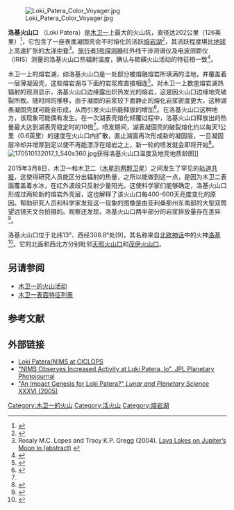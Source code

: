 {{short description|木卫一上最大的火山坑}}
[[Image:Loki_Patera_Color_Voyager.jpg|right]]

'''洛基火山口''' （Loki Patera）是[[木卫一|木卫一]]上最大的火山坑，直径达202公里（126英里）<ref name=Radebaugh2001>{{cite journal | last=Radebaugh |first=J. |display-authors=etal  |title=Paterae on Io: A new type of volcanic caldera? |journal=J. Geophys. Res. |volume=106 |issue= E12|pages=33005–33020 |date=2001 |url= |doi =10.1029/2000JE001406 |bibcode=2001JGR...10633005R}}</ref>，它包含了一座表面凝固壳会不时熔化的活跃[[熔岩湖|熔岩湖]]<ref name=Howell2007>{{cite journal | last=Howell |first=R. R.  |author2=R. M. C. Lopes  |title=The nature of the volcanic activity at Loki: Insights from Galileo NIMS and PPR data |journal=Icarus |volume=186 |issue= 2|pages=448–461 |date=2007 |url= |doi =10.1016/j.icarus.2006.09.022 |bibcode=2007Icar..186..448H}}</ref>，其活跃程度堪比[[地球|地球]]上高速扩张的[[中洋脊|大洋中脊]]<ref>Rosaly M.C. Lopes and Tracy K.P. Gregg (2004). [http://iavcei2004.free.cl/abstracts/Lopes_ibxjbhffgsxpxnpirspm.doc Lava Lakes on Jupiter’s Moon Io (abstract)] {{webarchive|url=https://web.archive.org/web/20071009123109/http://iavcei2004.free.cl/abstracts/Lopes_ibxjbhffgsxpxnpirspm.doc |date=2007-10-09 }}</ref>。[[旅行者1号|旅行者1号探测器]]红外线干涉测谱仪及电波测距仪（IRIS）测量的洛基火山口热辐射温度，确认与硫磺火山活动的特征相一致<ref name="Hanel1979">{{cite journal |title=Infrared Observations of the Jovian System from Voyager 1 |journal=Science |last=Hanel |first=R. |display-authors=etal  |pages=972–76 |volume=204 |issue=4396 |date=1979 |doi=10.1126/science.204.4396.972-a |pmid=17800431|s2cid=43050333 }}</ref>。

木卫一上的熔岩湖，如洛基火山口是一处部分被熔融熔岩所填满的洼地，并覆盖着一层薄凝固壳，这些熔岩湖与下面的岩浆库直接相连<ref name="IoVolcanismChap5">{{cite book |last=Davies |first=A. |title=Volcanism on Io: A Comparison with Earth |date=2007 |publisher=[[Cambridge_University_Press|Cambridge University Press]] |isbn=978-0-521-85003-2 |pages=142–52 |chapter=Effusive activity: landforms and thermal emission evolution}}</ref>。对木卫一上数座熔岩湖热辐射的观测显示，洛基火山口边缘露出炽热发光的熔岩，这是因火山口边缘地壳破裂所致。随时间的推移，由于凝固的岩浆较下面静止的熔化岩浆密度更大，这种湖表凝固壳就可能会形成，从而引发火山热能释放的增加<ref name="Matson2006">{{cite journal |title=Io: Loki Patera as a magma sea |journal=J. Geophys. Res. |last=Matson |first=D. L. |display-authors=etal  |pages=E09002 |volume=111 |issue= E9|date=2006 |doi=10.1029/2006JE002703 |bibcode=2006JGRE..111.9002M}}</ref>。在洛基火山口这种地方，该现象可能偶有发生。在一次湖表壳熔化倾覆过程中，洛基火山口释放出的热量最大达到湖表壳稳定时的10倍<ref name="Howell2007"/>。喷发期间，湖表凝固壳的破裂熔化约以每天1公里（0.6英里）的速度在火山口内扩散，直止湖面再次形成新的凝固层，一旦凝固层冷却并增厚到足以使不再能漂浮在熔岩之上，新一轮的喷发就会即将开始<ref name="Rathbun2006">{{cite journal |title=Loki, Io: New ground-based observations and a model describing the change from periodic overturn |journal=[[Geophysical_Research_Letters|Geophysical Research Letters]] |last=Rathbun |first=J. A. |author2=J. R. Spencer  |pages=L17201 |volume=33 |issue= 17|date=2006 |doi=10.1029/2006GL026844 |bibcode=2006GeoRL..3317201R|arxiv = astro-ph/0605240 |s2cid=29626659 }}</ref>。   
[[File:170510132017_1_540x360.jpg|thumb]]获得洛基火山口温度及地壳地质龄图]]

2015年3月8日，木卫一和木卫二（[[木星的卫星|木星的两颗卫星]]）之间发生了罕见的[[轨道共振|轨道共振]]，这使得研究人员能区分出辐射的热量，之所以能做到这一点，是因为木卫二表面覆盖着水冰，在红外波段只反射少量阳光。这使科学家们能够确定，洛基火山口形成过两轮新的熔岩外壳层，这也解释了该火山口每400-600天亮度变化的原因。帮助研究人员和科学家发现这一现象的图像是由亚利桑那州东南部的大型双筒望远镜天文台拍摄的。观察还发现，洛基火山口两半部分的岩浆排放量存在差异<ref>{{Cite web|url=https://www.sciencedaily.com/releases/2017/05/170510132017.htm|title=Waves of lava seen in Jupiter's moon Io's largest volcanic crater|last=University of California|first=Berkeley|date=10 May 2017|access-date=11 October 2017|archive-date=2020-11-12|archive-url=https://web.archive.org/web/20201112013559/https://www.sciencedaily.com/releases/2017/05/170510132017.htm|dead-url=no}}</ref>。

洛基火山口位于北纬13°、西经308.8°处[9]，其名称来自[[北欧神话|北欧神话]]中的火神[[洛基|洛基]]<ref name=GPN>{{GPN|3459|Loki Patera}}</ref>。它的北面和西北方分别毗邻[[天照火山口|天照火山口]]和[[茂伊火山口|茂伊火山口]]。

==另请参阅==
{{commonscat|Loki Patera}}
*[[木卫一的火山活动|木卫一的火山活动]]
*[[木卫一表面特征列表|木卫一表面特征列表]]

==参考文献==
{{reflist}}

==外部链接==
*[http://ciclops.org/view/4136/Loki_PateraNIMS?js=1 Loki Patera/NIMS at CICLOPS] {{Wayback|url=http://ciclops.org/view/4136/Loki_PateraNIMS?js=1 |date=20110725171208 }}
*[http://photojournal.jpl.nasa.gov/catalog/PIA00856 "NIMS Observes Increased Activity at Loki Patera, Io", JPL Planetary Photojournal] {{Wayback|url=http://photojournal.jpl.nasa.gov/catalog/PIA00856 |date=20210319083730 }}
*[http://www.lpi.usra.edu/meetings/lpsc2005/pdf/1950.pdf "An Impact Genesis for Loki Patera?" ''Lunar and Planetary Science'' XXXVI (2005)] {{Wayback|url=http://www.lpi.usra.edu/meetings/lpsc2005/pdf/1950.pdf |date=20160303192000 }}

{{Io}}

[[Category:木卫一的火山|Category:木卫一的火山]]
[[Category:活火山|Category:活火山]]
[[Category:熔岩湖|Category:熔岩湖]]